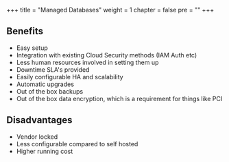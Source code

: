 +++
title = "Managed Databases"
weight = 1
chapter = false
pre = ""
+++

## Benefits

* Easy setup
* Integration with existing Cloud Security methods (IAM Auth etc)
* Less human resources involved in setting them up
* Downtime SLA's provided
* Easily configurable HA and scalability
* Automatic upgrades
* Out of the box backups
* Out of the box data encryption, which is a requirement for things like PCI

## Disadvantages

* Vendor locked
* Less configurable compared to self hosted
* Higher running cost

